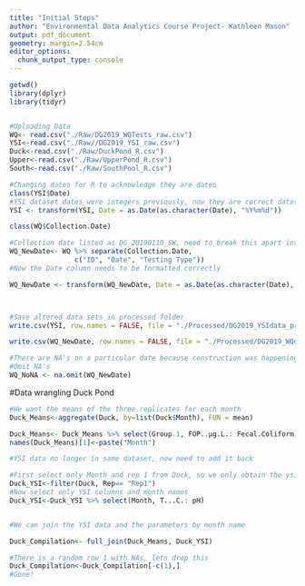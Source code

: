 ```yaml
---
title: "Initial Steps"
author: "Environmental Data Analytics Course Project- Kathleen Mason"
output: pdf_document
geometry: margin=2.54cm
editor_options: 
  chunk_output_type: console
---
```


```r
getwd()
library(dplyr)
library(tidyr)


#Uploading Data
WQ<- read.csv("./Raw/DG2019_WQTests_raw.csv")
YSI<-read.csv("./Raw//DG2019_YSI_raw.csv")
Duck<-read.csv("./Raw/DuckPond_R.csv")
Upper<-read.csv("./Raw/UpperPond_R.csv")
South<-read.csv("./Raw/SouthPool_R.csv")

#Changing dates for R to acknowledge they are dates
class(YSI$Date)
#YSI dataset dates were integers previously, now they are correct dates
YSI <- transform(YSI, Date = as.Date(as.character(Date), "%Y%m%d"))

class(WQ$Collection.Date)

#Collection date listed as DG_20190110_SW, need to break this apart into 3 different collumns
WQ_NewDate<- WQ %>% separate(Collection.Date, 
                c("ID", "Date", "Testing Type"))
#Now the Date column needs to be formatted correctly

WQ_NewDate <- transform(WQ_NewDate, Date = as.Date(as.character(Date), "%Y%m%d"))



#Save altered data sets in processed folder
write.csv(YSI, row.names = FALSE, file = "./Processed/DG2019_YSIdata_processed.csv")

write.csv(WQ_NewDate, row.names = FALSE, file = "./Processed/DG2019_WQdata_processed.csv")

#There are NA's on a particular date because construction was happening, but we will remove these so they don't mess up our data later. I will name this something different in case we need to go back to dataframe with NA's still included
#Omit NA's
WQ_NoNA <- na.omit(WQ_NewDate)


```

#Data wrangling Duck Pond
```r
#We want the means of the three replicates for each month
Duck_Means<-aggregate(Duck, by=list(Duck$Month), FUN = mean)

Duck_Means<- Duck_Means %>% select(Group.1, FOP..µg.L.: Fecal.Coliform) 
names(Duck_Means)[1]<-paste("Month")

#YSI data no longer in same dataset, now need to add it back

#First select only Month and rep 1 from Duck, so we only obtain the ysi data
Duck_YSI<-filter(Duck, Rep== "Rep1")
#Now select only YSI columns and month names
Duck_YSI<-Duck_YSI %>% select(Month, T...C.: pH)


#We can join the YSI data and the parameters by month name

Duck_Compilation<- full_join(Duck_Means, Duck_YSI)

#There is a random row 1 with NAs, lets drop this
Duck_Compilation<-Duck_Compilation[-c(1),]
#Gone!
```
